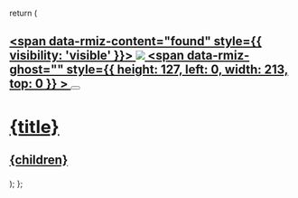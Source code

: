   return (
    <a
      className="card block not-prose font-normal group relative my-2 ring-2 ring-transparent rounded-xl bg-white/50 dark:bg-codeblock/50 border border-gray-100 shadow-md dark:shadow-none shadow-gray-300/10 dark:border-gray-800/50 overflow-hidden w-full cursor-pointer hover:!border-primary dark:hover:!border-primary-light"
      href="href"
    >
      <div>
        <h2 className="font-semibold text-base text-gray-800 dark:text-white" />
        <span className="mt-1 font-normal text-gray-700 dark:text-gray-300">
          <div className="integration-logo">
            <span aria-owns="rmiz-modal-942aec5edfb7" data-rmiz="">
              <span data-rmiz-content="found" style={{ visibility: 'visible' }}>
                <img src={img} />
              </span>
              <span
                data-rmiz-ghost=""
                style={{ height: 127, left: 0, width: 213, top: 0 }}
              >
                <button
                  aria-label="Expand image"
                  data-rmiz-btn-zoom=""
                  type="button"
                >
                  <svg
                    aria-hidden="true"
                    data-rmiz-btn-zoom-icon="true"
                    fill="currentColor"
                    focusable="false"
                    viewBox="0 0 16 16"
                    xmlns="http://www.w3.org/2000/svg"
                  >
                    <path d="M 9 1 L 9 2 L 12.292969 2 L 2 12.292969 L 2 9 L 1 9 L 1 14 L 6 14 L 6 13 L 2.707031 13 L 13 2.707031 L 13 6 L 14 6 L 14 1 Z" />
                  </svg>
                </button>
              </span>
            </span>
          </div>
          <div className="px-6 py-5">
            <h2 className="font-semibold text-base">{title}</h2>
            <p className="mt-2">{children}</p>
            <p />
          </div>
        </span>
      </div>
    </a>
  );
};

